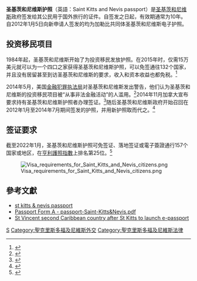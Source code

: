 '''圣基茨和尼维斯护照'''（英語：Saint Kitts and Nevis passport）是[[圣基茨和尼维斯|圣基茨和尼维斯]]政府签发给其公民用于国外旅行的证件。自签发之日起，有效期通常为10年。自2012年1月5日向新申请人签发的均为加勒比共同体圣基茨和尼维斯电子护照。

==投资移民项目==
1984年起，圣基茨和尼维斯开始了为投资移民发放护照。在2015年时，仅需15万美元就可以为一个四口之家获得圣基茨和尼维斯护照，可以免签通往132个国家，并且没有居留甚至到访圣基茨和尼维斯的要求，收入和资本收益也都免税。<ref name="bloom">{{cite web |title= Passports for a Price |publisher= Bloomberg L.P. |work= [[Bloomberg_Business|Bloomberg Business]] |url= https://www.bloomberg.com/news/articles/2015-03-11/passport-king-christian-kalin-helps-nations-sell-citizenship |date= 2015-03-11 |access-date= 2015-03-15 |archive-date= 2017-04-06 |archive-url= https://web.archive.org/web/20170406182941/https://www.bloomberg.com/news/articles/2015-03-11/passport-king-christian-kalin-helps-nations-sell-citizenship }}</ref> 

2014年5月，美国[[金融犯罪执法局|金融犯罪执法局]]对圣基茨和尼维斯发出警告，他们认为圣基茨和尼维斯的投资移民项目被“从事非法金融活动”的人滥用。<ref>{{cite web | url= http://www.fincen.gov/statutes_regs/guidance/html/FIN-2014-A004.html | title= Abuse of the Citizenship-by-Investment Program Sponsored by the Federation of St. Kitts and Nevis | publisher= Financial Crimes Enforcement Network | date= 2014-05-20 | access-date= 2015-03-15 | url-status= dead | archive-url= https://web.archive.org/web/20150321081830/http://www.fincen.gov/statutes_regs/guidance/html/FIN-2014-A004.html | archive-date= 2015-03-21 }}</ref>2014年11月加拿大宣布要求持有圣基茨和尼维斯护照者办理签证。<ref>{{cite web | url= http://www.cic.gc.ca/english/department/media/notices/2014-11-21b.asp | title= Notice – St. Kitts and Nevis citizens now need a visa to travel to Canada | publisher= Government of Canada | date= 2014-11-22 | access-date= 2015-03-15 | archive-date= 2017-11-14 | archive-url= https://web.archive.org/web/20171114215521/http://www.cic.gc.ca/english/department/media/notices/2014-11-21b.asp }}</ref>随后圣基茨和尼维斯政府开始召回在2012年1月至2014年7月期间签发的护照，并用新护照取而代之。<ref>{{cite web | url= http://www.scmp.com/news/world/article/1659120/st-kitts-and-nevis-recalls-passports-over-security-concerns-canada-and-us | title= St Kitts and Nevis recalls passports over security concerns from Canada and US | publisher= South China Morning Post | date= 2014-12-08 | access-date= 2016-03-15 | archive-date= 2022-02-23 | archive-url= https://web.archive.org/web/20220223112620/https://www.scmp.com/news/world/article/1659120/st-kitts-and-nevis-recalls-passports-over-security-concerns-canada-and-us }}</ref>

==签证要求==
截至2022年1月，圣基茨和尼维斯护照可免签证、落地签证或電子簽證通行157个国家或地区，在[[亨利護照指數|亨利護照指數]]上排名第25位。<ref>{{cite web|title=The Henley Passport Index: Q1 2022 Global Ranking|url=https://www.henleyglobal.com/storage/app/media/HENLEY_PASSPORT_INDEX_FACTSHEET_2022_Q1_211221_1.pdf|publisher=Henley & Partners|access-date=2022-03-11}}</ref>

[[File:Visa_requirements_for_Saint_Kitts_and_Nevis_citizens.png|thumb]]

==參考文獻==
{{refs}}
*[https://web.archive.org/web/20121228011358/http://www.offshoreinfo.com/passports/stkittsnevis_passport.htm st kitts & nevis passport]
*[https://web.archive.org/web/20140407072554/http://bpt-immigration.com/forms/passport-Saint-Kitts%26Nevis.pdf Passport Form A - passport-Saint-Kitts&Nevis.pdf]
*[http://www.caribbean360.com/index.php/travel/1107189.html#axzz2xiSCVuFU St Vincent second Caribbean country after St Kitts to launch e-passport] {{Wayback|url=http://www.caribbean360.com/index.php/travel/1107189.html#axzz2xiSCVuFU |date=20140308194759 }}

{{护照}}

[[Category:各國護照|S]]
[[Category:聖克里斯多福及尼維斯外交|Category:聖克里斯多福及尼維斯外交]]
[[Category:聖克里斯多福及尼維斯法律|Category:聖克里斯多福及尼維斯法律]]